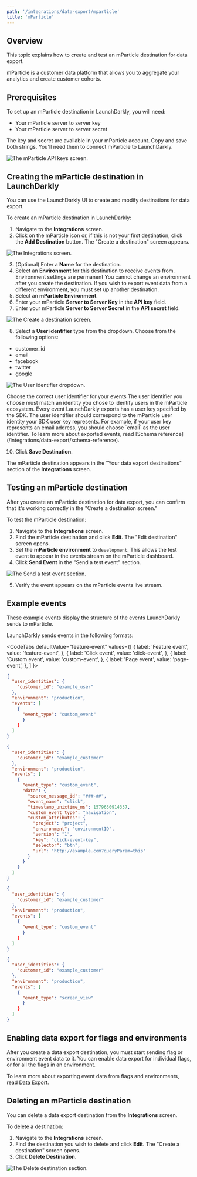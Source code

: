 ```yaml
---
path: '/integrations/data-export/mparticle'
title: 'mParticle'
---
```


## Overview

This topic explains how to create and test an mParticle destination for data export.

mParticle is a customer data platform that allows you to aggregate your analytics and create customer cohorts.

## Prerequisites

To set up an mParticle destination in LaunchDarkly, you will need:

- Your mParticle server to server key
- Your mParticle server to server secret

The key and secret are available in your mParticle account. Copy and save both strings. You'll need them to connect mParticle to LaunchDarkly.

![The mParticle API keys screen.](../../images/mparticle-api-keys.png)

## Creating the mParticle destination in LaunchDarkly

You can use the LaunchDarkly UI to create and modify destinations for data export.

To create an mParticle destination in LaunchDarkly:

1. Navigate to the **Integrations** screen.
2. Click on the mParticle icon or, if this is not your first destination, click the **Add Destination** button. The "Create a destination" screen appears.

![The Integrations screen.](../../images/mparticle-add-destination.png)

3. (Optional) Enter a **Name** for the destination.
4. Select an **Environment** for this destination to receive events from.
   <Callout intent="alert">
     <CalloutTitle>Environment settings are permanent</CalloutTitle>
     <CalloutDescription>
       You cannot change an environment after you create the destination. If you wish to export event data from a
       different environment, you must set up another destination.
     </CalloutDescription>
   </Callout>
5. Select an **mParticle Environment**.
6. Enter your mParticle **Server to Server Key** in the **API key** field.
7. Enter your mParticle **Server to Server Secret** in the **API secret** field.

![The Create a destination screen.](../../images/mparticle-destination-create.png)

8. Select a **User identifier** type from the dropdown. Choose from the following options:

- customer_id
- email
- facebook
- twitter
- google

![The User identifier dropdown.](../../images/mparticle-user-id.png)

<Callout intent="info">
  <CalloutTitle>Choose the correct user identifier for your events</CalloutTitle>
  <CalloutDescription>
    The user identifier you choose must match an identity you chose to identify users in the mParticle ecosystem. Every
    event LaunchDarkly exports has a user key specified by the SDK. The user identifier should correspond to the
    mParticle user identity your SDK user key represents. For example, if your user key represents an email address, you
    should choose `email` as the user identifier. To learn more about exported events, read [Schema
    reference](/integrations/data-export/schema-reference).
  </CalloutDescription>
</Callout>

10. Click **Save Destination**.

The mParticle destination appears in the "Your data export destinations" section of the **Integrations** screen.

## Testing an mParticle destination

After you create an mParticle destination for data export, you can confirm that it's working correctly in the "Create a destination screen."

To test the mParticle destination:

1. Navigate to the **Integrations** screen.
2. Find the mParticle destination and click **Edit**. The "Edit destination" screen opens.
3. Set the **mParticle environment** to `development`. This allows the test event to appear in the events stream on the mParticle dashboard.
4. Click **Send Event** in the "Send a test event" section.

![The Send a test event section.](../../images/mparticle-test-event.png)

5. Verify the event appears on the mParticle events live stream.

## Example events

These example events display the structure of the events LaunchDarkly sends to mParticle.

LaunchDarkly sends events in the following formats:


<CodeTabs
  defaultValue="feature-event"
  values={[
    { label: 'Feature event', value: 'feature-event', },
    { label: 'Click event', value: 'click-event', },
    { label: 'Custom event', value: 'custom-event', },
    { label: 'Page event', value: 'page-event', },
  ]
}>

<CodeTabItem value="feature-event">

```json
{
  "user_identities": {
    "customer_id": "example_user"
  },
  "environment": "production",
  "events": [
    {
      "event_type": "custom_event"
      }
    }
  ]
}
```

</CodeTabItem>
<CodeTabItem value="click-event">

```json
{
  "user_identities": {
    "customer_id": "example_customer"
  },
  "environment": "production",
  "events": [
    {
      "event_type": "custom_event",
      "data": {
        "source_message_id": "###-##",
        "event_name": "click",
        "timestamp_unixtime_ms": 1579630914337,
        "custom_event_type": "navigation",
        "custom_attributes": {
          "project": "project",
          "environment": "environmentID",
          "version": "1",
          "key": "click-event-key",
          "selector": "btn",
          "url": "http://example.com?queryParam=this"
        }
      }
    }
  ]
}
```

</CodeTabItem>
<CodeTabItem value="custom-event">

```json
{
  "user_identities": {
    "customer_id": "example_customer"
  },
  "environment": "production",
  "events": [
    {
      "event_type": "custom_event"
      }
    }
  ]
}
```

</CodeTabItem>
<CodeTabItem value="page-event">

```json
{
  "user_identities": {
    "customer_id": "example_customer"
  },
  "environment": "production",
  "events": [
    {
      "event_type": "screen_view"
      }
    }
  ]
}
```

</CodeTabItem>
</CodeTabs>

## Enabling data export for flags and environments

After you create a data export destination, you must start sending flag or environment event data to it. You can enable data export for individual flags, or for all the flags in an environment.

To learn more about exporting event data from flags and environments, read [Data Export](/integrations/data-export#exporting-event-data-for-flags-and-environments).

## Deleting an mParticle destination

You can delete a data export destination from the **Integrations** screen.

To delete a destination:

1. Navigate to the **Integrations** screen.
2. Find the destination you wish to delete and click **Edit**. The "Create a destination" screen opens.
3. Click **Delete Destination**.

![The Delete destination section.](../../images/mparticle-destination-delete.png)
